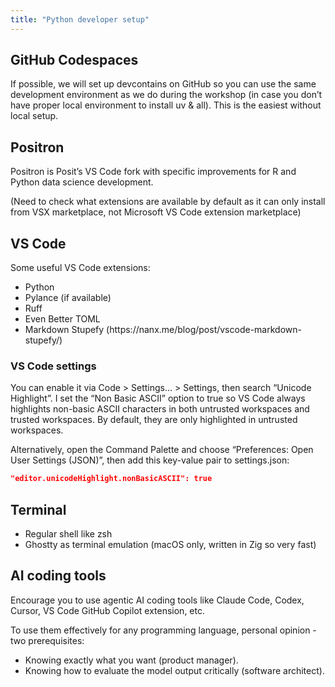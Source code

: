 ```yaml
---
title: "Python developer setup"
---
```


## GitHub Codespaces

If possible, we will set up devcontains on GitHub so you can use the same development environment as we do during the workshop (in case you don't have proper local environment to install uv & all). This is the easiest without local setup.

## Positron

Positron is Posit's VS Code fork with specific improvements for R and Python data science development.

(Need to check what extensions are available by default as it can only install from VSX marketplace, not Microsoft VS Code extension marketplace)

## VS Code

Some useful VS Code extensions:

- Python
- Pylance (if available)
- Ruff
- Even Better TOML
- Markdown Stupefy (https://nanx.me/blog/post/vscode-markdown-stupefy/)

### VS Code settings

You can enable it via Code > Settings... > Settings, then search "Unicode Highlight". I set the "Non Basic ASCII" option to true so VS Code always highlights non-basic ASCII characters in both untrusted workspaces and trusted workspaces. By default, they are only highlighted in untrusted workspaces.

Alternatively, open the Command Palette and choose "Preferences: Open User Settings (JSON)", then add this key-value pair to settings.json:

```json
"editor.unicodeHighlight.nonBasicASCII": true
```

## Terminal

- Regular shell like zsh
- Ghostty as terminal emulation (macOS only, written in Zig so very fast)

## AI coding tools

Encourage you to use agentic AI coding tools like
Claude Code, Codex, Cursor, VS Code GitHub Copilot extension, etc.

To use them effectively for any programming language, personal opinion - two prerequisites:

- Knowing exactly what you want (product manager).
- Knowing how to evaluate the model output critically (software architect).
